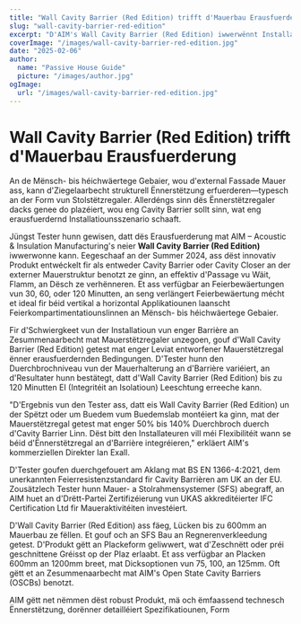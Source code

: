 ```yaml
---
title: "Wall Cavity Barrier (Red Edition) trifft d'Mauerbau Erausfuerderung"
slug: "wall-cavity-barrier-red-edition"
excerpt: "D'AIM's Wall Cavity Barrier (Red Edition) iwwerwënnt Installatiouns Erausfuerderungen andeems et mat Mauerstëtzregaler integréiert gëtt, während et eng robust Feierprotectioun garantéiert."
coverImage: "/images/wall-cavity-barrier-red-edition.jpg"
date: "2025-02-06"
author:
  name: "Passive House Guide"
  picture: "/images/author.jpg"
ogImage:
  url: "/images/wall-cavity-barrier-red-edition.jpg"
---
```


# Wall Cavity Barrier (Red Edition) trifft d'Mauerbau Erausfuerderung

An de Mënsch- bis héichwäertege Gebaier, wou d'external Fassade Mauer ass, kann d'Ziegelaarbecht strukturell Ënnerstëtzung erfuerderen—typesch an der Form vun Stolstëtzregaler. Allerdéngs sinn dës Ënnerstëtzregaler dacks genee do plazéiert, wou eng Cavity Barrier sollt sinn, wat eng erausfuerdernd Installatiounsszenario schaaft.

Jüngst Tester hunn gewisen, datt dës Erausfuerderung mat AIM – Acoustic & Insulation Manufacturing's neier **Wall Cavity Barrier (Red Edition)** iwwerwonne kann. Eegeschaaf an der Summer 2024, ass dëst innovativ Produkt entwéckelt fir als entweder Cavity Barrier oder Cavity Closer an der externer Mauerstruktur benotzt ze ginn, an effektiv d'Passage vu Wäit, Flamm, an Dësch ze verhënneren. Et ass verfügbar an Feierbewäertungen vun 30, 60, oder 120 Minutten, an seng verlängert Feierbewäertung mécht et ideal fir béid vertikal a horizontal Applikatiounen laanscht Feierkompartimentatiounslinnen an Mënsch- bis héichwäertege Gebaier.

Fir d'Schwiergkeet vun der Installatioun vun enger Barrière an Zesummenaarbecht mat Mauerstëtzregaler unzegoen, gouf d'Wall Cavity Barrier (Red Edition) getest mat enger Leviat entworfener Mauerstëtzregal ënner erausfuerdernden Bedingungen. D'Tester hunn den Duerchbrochniveau vun der Mauerhalterung an d'Barrière variéiert, an d'Resultater hunn bestätegt, datt d'Wall Cavity Barrier (Red Edition) bis zu 120 Minutten EI (Integritéit an Isolatioun) Leeschtung erreeche kann.

"D'Ergebnis vun den Tester ass, datt eis Wall Cavity Barrier (Red Edition) un der Spëtzt oder um Buedem vum Buedemslab montéiert ka ginn, mat der Mauerstëtzregal getest mat enger 50% bis 140% Duerchbroch duerch d'Cavity Barrier Linn. Dëst bitt den Installateuren vill méi Flexibilitéit wann se béid d'Ënnerstëtzregal an d'Barrière integréieren," erkläert AIM's kommerziellen Direkter Ian Exall.

D'Tester goufen duerchgefouert am Aklang mat BS EN 1366-4:2021, dem unerkannten Feierresistenzstandard fir Cavity Barrièren am UK an der EU. Zousätzlech Tester hunn Mauer- a Stolrahmensystemer (SFS) abegraff, an AIM huet an d'Drëtt-Partei Zertifizéierung vun UKAS akkreditéierter IFC Certification Ltd fir Maueraktivitéiten investéiert.

D'Wall Cavity Barrier (Red Edition) ass fäeg, Lücken bis zu 600mm an Mauerbau ze fëllen. Et gouf och an SFS Bau an Regnerenverkleedung getest. D'Produkt gëtt an Plackeform geliwwert, wat d'Zeschnëtt oder préi geschnittene Gréisst op der Plaz erlaabt. Et ass verfügbar an Placken 600mm an 1200mm breet, mat Dicksoptionen vun 75, 100, an 125mm. Oft gëtt et an Zesummenaarbecht mat AIM's Open State Cavity Barriers (OSCBs) benotzt.

AIM gëtt net nëmmen dëst robust Produkt, mä och ëmfaassend technesch Ënnerstëtzung, dorënner detailléiert Spezifikatiounen, Form